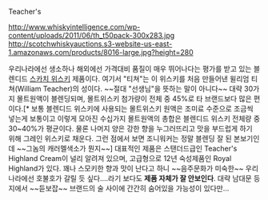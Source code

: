 Teacher's

http://www.whiskyintelligence.com/wp-content/uploads/2011/06/th_t50pack-300x283.jpg http://scotchwhiskyauctions.s3-website-us-east-1.amazonaws.com/products/8016-large.jpg?height=280

우리나라에선 생소하나 해외에선 가격대비 품질이 매우 뛰어나다는 평가를 받고 있는 블렌디드 [[스카치 위스키]] 제품이다.
여기서 "티쳐"는 이 위스키를 처음 만들어낸 윌리엄 티쳐(William Teacher)의 성이다. ~~절대 "선생님"을 뜻하는 말이 아니다~~ 
대략 30가지 몰트원액이 블렌딩되며, 몰트위스키 첨가량이 전체 중 45%로 타 브랜드보다 많은 편이다.[* 보통 블렌디드 위스키에 사용되는 몰트위스키 원액은 조미료 수준으로 조금씩 넣는게 보통이고 이렇게 모아진 수십가지 몰트원액의 총합은 블렌디드 위스키 전체량 중 30~40%가 평균이다. 물론 나머지 양은 강한 향을 누그러뜨리고 맛을 부드럽게 하기 위해 그레인 위스키로 채운다. 그런 점에서 보면 조니워커는 정말 블렌딩 잘 된 본보기인데 ~~그놈의 캐러멜색소가 뭔지~~]  
대표적인 제품은 스탠더드급인 Teacher's Highland Cream이 널리 알려져 있으며, 고급형으로 12년 숙성제품인 Royal Highland가 있다.
꽤나 스모키한 향과 맛이 난다고 하니 ~~음주문화가 미숙한~~ 우리나라에선 호불호가 갈릴 듯 싶다....라기 보다도 '''제품 자체가 잘 안보인다'''. 대략 남대문 등지에서 ~~듣보잡~~ 브랜드의 술 사이에 간간히 숨어있을 가능성이 있다만... 
